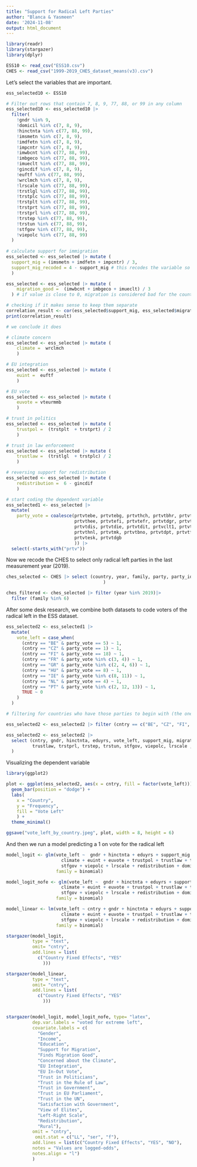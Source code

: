 ---
title: "Support for Radical Left Parties"
author: "Blanca & Yasmeen"
date: '2024-11-08'
output: html_document
---
```{r}
library(readr)
library(stargazer)
library(dplyr)

ESS10 <- read_csv("ESS10.csv")
CHES <- read_csv("1999-2019_CHES_dataset_means(v3).csv")
```

Let's select the variables that are important. 

```{r}
ess_selected10 <- ESS10

# Filter out rows that contain 7, 8, 9, 77, 88, or 99 in any column
ess_selected10 <- ess_selected10 |>
  filter(
    !gndr %in% 9,
    !domicil %in% c(7, 8, 9),
    !hinctnta %in% c(77, 88, 99),
    !imsmetn %in% c(7, 8, 9),
    !imdfetn %in% c(7, 8, 9),
    !impcntr %in% c(7, 8, 9),
    !imwbcnt %in% c(77, 88, 99),
    !imbgeco %in% c(77, 88, 99),
    !imueclt %in% c(77, 88, 99),
    !gincdif %in% c(7, 8, 9),
    !euftf %in% c(77, 88, 99),
    !wrclmch %in% c(7, 8, 9),
    !lrscale %in% c(77, 88, 99),
    !trstlgl %in% c(77, 88, 99),
    !trstplc %in% c(77, 88, 99),
    !trstplt %in% c(77, 88, 99),
    !trstprt %in% c(77, 88, 99),
    !trstprl %in% c(77, 88, 99),
    !trstep %in% c(77, 88, 99),
    !trstun %in% c(77, 88, 99),
    !stfgov %in% c(77, 88, 99),
    !viepolc %in% c(77, 88, 99)
  )
  
# calculate support for immigration
ess_selected <- ess_selected |> mutate (
  support_mig = (imsmetn + imdfetn + impcntr) / 3,
  support_mig_recoded = 4 - support_mig # this recodes the variable so 0 is no support and 4 is full support
  )

ess_selected <- ess_selected |> mutate (
    migration_good =  (imwbcnt + imbgeco + imueclt) / 3
  ) # if value is close to 0, migration is considered bad for the country

# checking if it makes sense to keep them separate
correlation_result <- cor(ess_selected$support_mig, ess_selected$migration_good)
print(correlation_result)

# we conclude it does

# climate concern
ess_selected <- ess_selected |> mutate (
    climate =  wrclmch 
    )

# EU integration
ess_selected <- ess_selected |> mutate (
    euint =  euftf
    )

# EU vote
ess_selected <- ess_selected |> mutate (
    euvote = vteurmmb
    )

# trust in politics
ess_selected <- ess_selected |> mutate (
    trustpol =  (trstplt  + trstprt) / 2
    )

# trust in law enforcement
ess_selected <- ess_selected |> mutate (
    trustlaw =  (trstlgl  + trstplc) / 2
    )

# reversing support for redistribution
ess_selected <- ess_selected |> mutate (
    redistribution =  6 - gincdif 
    )

# start coding the dependent variable
ess_selected1 <- ess_selected |>
  mutate(
    party_vote = coalesce(prtvtebe, prtvtebg, prtvthch, prtvtbhr, prtvtecz, 
                          prtvthee, prtvtefi, prtvtefr, prtvtdgr, prtvtghu, 
                          prtvtdis, prtvtdie, prtvtdit, prtvclt1, prtvtame, 
                          prtvthnl, prtvtmk, prtvtbno, prtvtdpt, prtvtfsi, 
                          prtvtesk, prtvtdgb
                          )) |>
  select(-starts_with("prtv")) 

```

Now we recode the CHES to select only radical left parties in the last measurement year (2019).

```{r}
ches_selected <- CHES |> select (country, year, family, party, party_id
                                     )

ches_filtered <- ches_selected |> filter (year %in% 2019)|>
  filter (family %in% 6) 
```

After some desk research, we combine both datasets to code voters of the radical left in the ESS dataset.  

```{r}
ess_selected2 <- ess_selected1 |>
  mutate(
    vote_left = case_when(
      (cntry == "BE" & party_vote == 5) ~ 1,
      (cntry == "CZ" & party_vote == 1) ~ 1,
      (cntry == "FI" & party_vote == 18) ~ 1,
      (cntry == "FR" & party_vote %in% c(3, 4)) ~ 1,
      (cntry == "GR" & party_vote %in% c(2, 4, 6)) ~ 1,
      (cntry == "HU" & party_vote == 8) ~ 1,
      (cntry == "IE" & party_vote %in% c(8, 11)) ~ 1,
      (cntry == "NL" & party_vote == 4) ~ 1,
      (cntry == "PT" & party_vote %in% c(2, 12, 13)) ~ 1,
      TRUE ~ 0  
    )
  )

# filtering for countries who have those parties to begin with (the ones that were both in CHES and ESS)

ess_selected2 <- ess_selected2 |> filter (cntry == c("BE", "CZ", "FI", "FR", "GR", "HU", "IE", "NL", "PT"))

ess_selected2 <- ess_selected2 |>
  select (cntry, gndr, hinctnta, eduyrs, vote_left, support_mig, migration_good, climate, euint, euvote, trustpol, 
          trustlaw, trstprl, trstep, trstun, stfgov, viepolc, lrscale , redistribution , domicil
  )

```
Visualizing the dependent variable

```{r}
library(ggplot2)

plot <- ggplot(ess_selected2, aes(x = cntry, fill = factor(vote_left))) +
  geom_bar(position = "dodge") +
  labs(
    x = "Country",
    y = "Frequency",
    fill = "Vote Left"
    ) +
  theme_minimal()

ggsave("vote_left_by_country.jpeg", plot, width = 8, height = 6)

```


And then we run a model predicting a 1 on vote for the radical left

```{r}

model_logit <- glm(vote_left ~  gndr + hinctnta + eduyrs + support_mig + migration_good +
                     climate + euint + euvote + trustpol + trustlaw + trstprl + trstep + trstun +
                     stfgov + viepolc + lrscale + redistribution + domicil + cntry, data= ess_selected2, 
                   family = binomial)

model_logit_nofe <- glm(vote_left ~  gndr + hinctnta + eduyrs + support_mig + migration_good +
                     climate + euint + euvote + trustpol + trustlaw + trstprl + trstep + trstun +
                     stfgov + viepolc + lrscale + redistribution + domicil, data= ess_selected2, 
                   family = binomial)

model_linear <- lm(vote_left ~ cntry + gndr + hinctnta + eduyrs + support_mig + migration_good +
                     climate + euint + euvote + trustpol + trustlaw + trstep + trstprl + trstun +
                     stfgov + viepolc + lrscale + redistribution + domicil, data= ess_selected2, 
                   family = binomial)

stargazer(model_logit, 
          type = "text",
          omit= "cntry",
          add.lines = list(
            c("Country Fixed Effects", "YES"
              )))

stargazer(model_linear, 
          type = "text",
          omit= "cntry",
          add.lines = list(
            c("Country Fixed Effects", "YES"
              )))


stargazer(model_logit, model_logit_nofe, type= "latex",
          dep.var.labels = "voted for extreme left",
          covariate.labels = c(
            "Gender", 
            "Income", 
            "Education",
            "Support for Migration", 
            "Finds Migration Good", 
            "Concerned about the Climate", 
            "EU Integration", 
            "EU In-Out Vote", 
            "Trust in Politicians", 
            "Trust in the Rule of Law", 
            "Trust in Government", 
            "Trust in EU Parliament", 
            "Trust in the UN", 
            "Satisfaction with Government", 
            "View of Elites", 
            "Left-Right Scale", 
            "Redistribution", 
            "Rural"),
          omit = "cntry",
           omit.stat = c("LL", "ser", "f"),
          add.lines = list(c("Country Fixed Effects", "YES", "NO"),
          notes = "Values are logged-odds",
          notes.align = "l")
          )

```